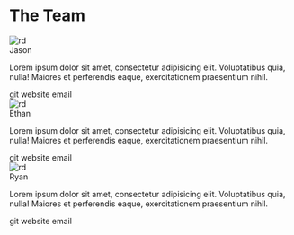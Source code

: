# The Team

<div class="grid grid-cols-3 gap-6">

  <div class="max-w-sm rounded overflow-hidden shadow-lg shadow-indigo-200 bg-stone-100 inline-block">
    <div class="flex justify-center">
      <img src="/img/team/jason.png" alt="rd" className="rounded-full mt-4" />
    </div>
    <div class="px-6 py-4">
      <div class="font-bold text-xl mb-2">Jason</div>
      <p class="text-gray-700 text-base">
        Lorem ipsum dolor sit amet, consectetur adipisicing elit. Voluptatibus quia, nulla! Maiores et perferendis eaque, exercitationem praesentium nihil.
      </p>
    </div>
    <div class="px-6 pt-4 pb-2">
      <span class="inline-block bg-gray-200 rounded-full px-3 py-1 text-sm font-semibold text-gray-700 mr-2 mb-2">git</span>
      <span class="inline-block bg-gray-200 rounded-full px-3 py-1 text-sm font-semibold text-gray-700 mr-2 mb-2">website</span>
      <span class="inline-block bg-gray-200 rounded-full px-3 py-1 text-sm font-semibold text-gray-700 mr-2 mb-2">email</span>
    </div>
  </div>

  <div class="max-w-sm rounded overflow-hidden shadow-lg shadow-indigo-200 bg-stone-100 inline-block">
    <div class="flex justify-center">
      <img src="/img/team/ethan.svg" alt="rd" className="rounded-full mt-4" />
    </div>
    <div class="px-6 py-4">
      <div class="font-bold text-xl mb-2">Ethan</div>
      <p class="text-gray-700 text-base">
        Lorem ipsum dolor sit amet, consectetur adipisicing elit. Voluptatibus quia, nulla! Maiores et perferendis eaque, exercitationem praesentium nihil.
      </p>
    </div>
    <div class="px-6 pt-4 pb-2">
      <span class="inline-block bg-gray-200 rounded-full px-3 py-1 text-sm font-semibold text-gray-700 mr-2 mb-2">git</span>
      <span class="inline-block bg-gray-200 rounded-full px-3 py-1 text-sm font-semibold text-gray-700 mr-2 mb-2">website</span>
      <span class="inline-block bg-gray-200 rounded-full px-3 py-1 text-sm font-semibold text-gray-700 mr-2 mb-2">email</span>
    </div>
  </div>

  <div class="max-w-sm rounded overflow-hidden shadow-lg shadow-indigo-200 bg-stone-100 inline-block">
    <div class="flex justify-center">
      <img src="/img/team/ryan.svg" alt="rd" className="rounded-full mt-4" />
    </div>
    <div class="px-6 py-4">
      <div class="font-bold text-xl mb-2">Ryan</div>
      <p class="text-gray-700 text-base">
        Lorem ipsum dolor sit amet, consectetur adipisicing elit. Voluptatibus quia, nulla! Maiores et perferendis eaque, exercitationem praesentium nihil.
      </p>
    </div>
    <div class="px-6 pt-4 pb-2">
      <span class="inline-block bg-gray-200 rounded-full px-3 py-1 text-sm font-semibold text-gray-700 mr-2 mb-2">git</span>
      <span class="inline-block bg-gray-200 rounded-full px-3 py-1 text-sm font-semibold text-gray-700 mr-2 mb-2">website</span>
      <span class="inline-block bg-gray-200 rounded-full px-3 py-1 text-sm font-semibold text-gray-700 mr-2 mb-2">email</span>
    </div>
  </div>

</div>